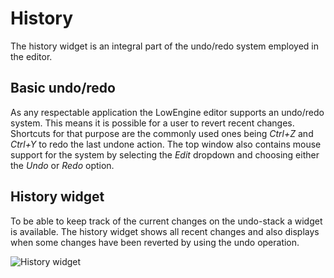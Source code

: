 # History

The history widget is an integral part of the undo/redo system employed in the editor.

## Basic undo/redo

As any respectable application the LowEngine editor supports an undo/redo system.
This means it is possible for a user to revert recent changes.
Shortcuts for that purpose are the commonly used ones being _Ctrl+Z_ and _Ctrl+Y_ to redo the last undone action.
The top window also contains mouse support for the system by selecting the _Edit_ dropdown and choosing either the _Undo_ or _Redo_ option.

## History widget

To be able to keep track of the current changes on the undo-stack a widget is available.
The history widget shows all recent changes and also displays when some changes have been reverted by using the undo operation.

![History widget](../media/img/widgets/historywidget.PNG)